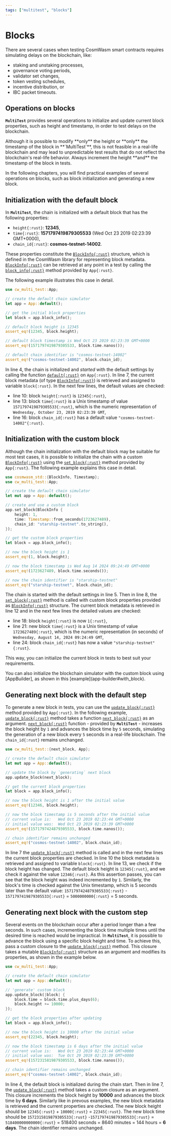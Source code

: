 ```yaml
---
tags: ["multitest", "blocks"]
---
```



[BlockInfo]: https://docs.rs/cosmwasm-std/latest/cosmwasm_std/struct.BlockInfo.html
[AppBuilder]: https://docs.rs/cw-multi-test/latest/cw_multi_test/struct.AppBuilder.html
[block_info]: https://docs.rs/cw-multi-test/latest/cw_multi_test/struct.App.html#method.block_info
[set_block]: https://docs.rs/cw-multi-test/latest/cw_multi_test/struct.App.html#method.set_block
[update_block]:
  https://docs.rs/cw-multi-test/latest/cw_multi_test/struct.App.html#method.update_block
[next_block]: https://docs.rs/cw-multi-test/latest/cw_multi_test/fn.next_block.html
[app_default]: app#appdefault

# Blocks

There are several cases when testing CosmWasm smart contracts requires simulating delays on the
blockchain, like:

- staking and unstaking processes,
- governance voting periods,
- validator set changes,
- token vesting schedules,
- incentive distribution, or
- IBC packet timeouts.

## Operations on blocks

**`MultiTest`** provides several operations to initialize and update current block properties, such
as height and timestamp, in order to test delays on the blockchain.

<Callout emoji="🚨">
  Although it is possible to modify **only** the height or **only** the timestamp of the block in
  **`MultiTest`**, this is not feasible in a real-life blockchain and may lead to unpredictable test
  results that do not reflect the blockchain's real-life behavior.
</Callout>

<Callout type="info" emoji="☉">
  Always increment the height **and** the timestamp of the block in tests.
</Callout>

In the following chapters, you will find practical examples of several operations on blocks, such as
block initialization and generating a new block.

## Initialization with the default block

In **`MultiTest`**, the chain is initialized with a default block that has the following properties:

- `height{:rust}`: **12345**,
- `time{:rust}`: **1571797419879305533** (Wed Oct 23 2019 02:23:39 GMT+0000),
- `chain_id{:rust}`: **cosmos-testnet-14002**.

These properties constitute the [`BlockInfo{:rust}`][BlockInfo] structure, which is defined in the
CosmWasm library for representing block metadata. [`BlockInfo{:rust}`][BlockInfo] can be retrieved
at any point in a test by calling the [`block_info{:rust}`][block_info] method provided by
`App{:rust}`.

The following example illustrates this case in detail.

```rust {4, 7} showLineNumbers copy /block_info/ /assert_eq!(12345/ /assert_eq!(1571797419879305533/ /assert_eq!("cosmos-testnet-14002"/
use cw_multi_test::App;

// create the default chain simulator
let app = App::default();

// get the initial block properties
let block = app.block_info();

// default block height is 12345
assert_eq!(12345, block.height);

// default block timestamp is Wed Oct 23 2019 02:23:39 GMT+0000
assert_eq!(1571797419879305533, block.time.nanos());

// default chain identifier is "cosmos-testnet-14002"
assert_eq!("cosmos-testnet-14002", block.chain_id);
```

In line 4, the chain is initialized and _started_ with the default settings by calling the function
[`default{:rust}`][app_default] on `App{:rust}`. In line 7, the current block metadata (of type
[`BlockInfo{:rust}`][BlockInfo]) is retrieved and assigned to variable `block{:rust}`. In the next
few lines, the default values are checked:

- line 10: block `height{:rust}` is `12345{:rust}`,
- line 13: block `time{:rust}` is a Unix timestamp of value `1571797419879305533{:rust}`, which is
  the numeric representation of `Wednesday, October 23, 2019 02:23:39 GMT`,
- line 16: block `chain_id{:rust}` has a default value `"cosmos-testnet-14002"{:rust}`.

## Initialization with the custom block

Although the chain initialization with the default block may be suitable for most test cases, it is
possible to initialize the chain with a custom [`BlockInfo{:rust}`][BlockInfo] using the
[`set_block{:rust}`][set_block] method provided by `App{:rust}`. The following example explains this
case in detail.

```rust showLineNumbers {8-12} /set_block/ /BlockInfo/
use cosmwasm_std::{BlockInfo, Timestamp};
use cw_multi_test::App;

// create the default chain simulator
let mut app = App::default();

// create and use a custom block
app.set_block(BlockInfo {
    height: 1,
    time: Timestamp::from_seconds(1723627489),
    chain_id: "starship-testnet".to_string(),
});

// get the custom block properties
let block = app.block_info();

// now the block height is 1
assert_eq!(1, block.height);

// now the block timestamp is Wed Aug 14 2024 09:24:49 GMT+0000
assert_eq!(1723627489, block.time.seconds());

// now the chain identifier is "starship-testnet"
assert_eq!("starship-testnet", block.chain_id);
```

The chain is started with the default settings in line 5. Then in line 8, the
[`set_block{:rust}`][set_block] method is called with custom block properties provided as
[`BlockInfo{:rust}`][BlockInfo] structure. The current block metadata is retrieved in line 12 and in
the next few lines the detailed values are checked:

- line 18: block `height{:rust}` is now `1{:rust}`,
- line 21: new block `time{:rust}` is a Unix timestamp of value `1723627489{:rust}`, which is the
  numeric representation (in seconds) of `Wednesday, August 14, 2024 09:24:49 GMT`,
- line 24: block `chain_id{:rust}` has now a value `"starship-testnet"{:rust}`.

This way, you can initialize the current block in tests to best suit your requirements.

<Callout type="info" emoji="☉">
  You can also initialize the blockchain simulator with the custom block using [AppBuilder], as
  shown in this [example](app-builder#with_block).
</Callout>

## Generating next block with the default step

To generate a new block in tests, you can use the [`update_block{:rust}`][update_block] method
provided by `App{:rust}`. In the following example, [`update_block{:rust}`][update_block] method
takes a function [`next_block{:rust}`][next_block] as an argument. [`next_block{:rust}`][next_block]
function - provided by **`MultiTest`** - increases the block height by `1` and advances the block
time by `5` seconds, simulating the generation of a new block every `5` seconds in a real-life
blockchain. The `chain_id{:rust}` remains unchanged.

```rust showLineNumbers {7} /update_block/ /next_block/
use cw_multi_test::{next_block, App};

// create the default chain simulator
let mut app = App::default();

// update the block by `generating` next block
app.update_block(next_block);

// get the current block properties
let block = app.block_info();

// now the block height is 1 after the initial value
assert_eq!(12346, block.height);

// now the block timestamp is 5 seconds after the initial value
// current value is:   Wed Oct 23 2019 02:23:44 GMT+0000
// initial value was:  Wed Oct 23 2019 02:23:39 GMT+0000
assert_eq!(1571797424879305533, block.time.nanos());

// chain identifier remains unchanged
assert_eq!("cosmos-testnet-14002", block.chain_id);
```

In line 7 the [`update_block{:rust}`][update_block] method is called and in the next few lines the
current block properties are checked. In line 10 the block metadata is retrieved and assigned to
variable `block{:rust}`. In line 13, we check if the block height has changed. The default block
height is `12345{:rust}`, and we check it against the value `12346{:rust}`. As this assertion
passes, you can see that the block height was indeed incremented by `1`. Similarly, the block's time
is checked against the Unix timestamp, which is 5 seconds later than the default value:
`1571797424879305533{:rust}` - `1571797419879305533{:rust}` = `5000000000{:rust}` = 5 seconds.

## Generating next block with the custom step

Several events on the blockchain occur after a period longer than a few seconds. In such cases,
incrementing the block time multiple times until the desired time is reached would be impractical.
In **`MultiTest`**, it is possible to advance the block using a specific block height and time. To
achieve this, pass a custom closure to the [`update_block{:rust}`][update_block] method. This
closure takes a mutable [`BlockInfo{:rust}`][BlockInfo] structure as an argument and modifies its
properties, as shown in the example below.

```rust showLineNumbers {7-10} /update_block/
use cw_multi_test::App;

// create the default chain simulator
let mut app = App::default();

// 'generate' custom block
app.update_block(|block| {
    block.time = block.time.plus_days(6);
    block.height += 10000;
});

// get the block properties after updating
let block = app.block_info();

// now the block height is 10000 after the initial value
assert_eq!(22345, block.height);

// now the block timestamp is 6 days after the initial value
// current value is:   Wed Oct 23 2019 02:23:44 GMT+0000
// initial value was:  Tue Oct 29 2019 02:23:39 GMT+0000
assert_eq!(1572315819879305533, block.time.nanos());

// chain identifier remains unchanged
assert_eq!("cosmos-testnet-14002", block.chain_id);
```

In line 4, the default block is initialized during the chain start. Then in line 7, the
[`update_block{:rust}`][update_block] method takes a custom closure as an argument. This closure
increments the block height by **10000** and advances the block time by **6 days**. Similarly like
in prevous examples, the new block metadata is retrieved and the current properties are checked. The
new block height should be `12345{:rust}` + `10000{:rust}` = `22345{:rust}`. The new block time
should be `1572315819879305533{:rust}` -`1571797419879305533{:rust}` = `518400000000000{:rust}` =
518400 seconds = 8640 minutes = 144 hours = **6 days**. The chain identifier remains unchanged.
